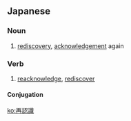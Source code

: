 ==Japanese==
{{ja-kanjitab|さい|にん|しき|yomi=on}}

===Noun===
{{ja-noun|さいにんしき}}

# [[rediscovery]], [[acknowledgement]] again

===Verb===
{{ja-verb-suru|さいにんしき}}

# [[reacknowledge]], [[rediscover]]

====Conjugation====
{{ja-suru|さいにんしき}}

[[ko:再認識]]
